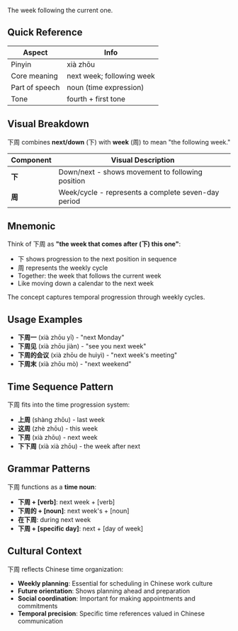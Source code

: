The week following the current one.

## Quick Reference

| Aspect         | Info                       |
| -------------- | -------------------------- |
| Pinyin         | xià zhōu                   |
| Core meaning   | next week; following week  |
| Part of speech | noun (time expression)     |
| Tone           | fourth + first tone        |

## Visual Breakdown

下周 combines **next/down** (下) with **week** (周) to mean "the following week."

| Component | Visual Description                                          |
| --------- | ----------------------------------------------------------- |
| **下**    | Down/next - shows movement to following position           |
| **周**    | Week/cycle - represents a complete seven-day period        |

## Mnemonic

Think of 下周 as **"the week that comes after (下) this one"**:

- 下 shows progression to the next position in sequence
- 周 represents the weekly cycle
- Together: the week that follows the current week
- Like moving down a calendar to the next week

The concept captures temporal progression through weekly cycles.

## Usage Examples

- **下周一** (xià zhōu yī) - "next Monday"
- **下周见** (xià zhōu jiàn) - "see you next week"
- **下周的会议** (xià zhōu de huìyì) - "next week's meeting"
- **下周末** (xià zhōu mò) - "next weekend"

## Time Sequence Pattern

下周 fits into the time progression system:

- **上周** (shàng zhōu) - last week
- **这周** (zhè zhōu) - this week  
- **下周** (xià zhōu) - next week
- **下下周** (xià xià zhōu) - the week after next

## Grammar Patterns

下周 functions as a **time noun**:

- **下周 + [verb]**: next week + [verb]
- **下周的 + [noun]**: next week's + [noun]
- **在下周**: during next week
- **下周 + [specific day]**: next + [day of week]

## Cultural Context

下周 reflects Chinese time organization:
- **Weekly planning**: Essential for scheduling in Chinese work culture
- **Future orientation**: Shows planning ahead and preparation
- **Social coordination**: Important for making appointments and commitments
- **Temporal precision**: Specific time references valued in Chinese communication
